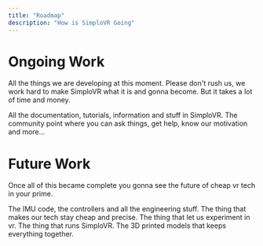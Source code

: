 ---
title: "Roadmap"
description: "How is SimploVR Going"
---

# Ongoing Work

All the things we are developing at this moment. Please don't rush us, we work hard to make SimploVR what it is and gonna become. But it takes a lot of time and money.

<CardGroup>
  <Card title="Documentation" icon="book" href="/introduction">
    All the documentation, tutorials, information and stuff in SimploVR.
  </Card>
  <Card title="Community" icon="discord" href="/hardware">
    The community point where you can ask things, get help, know our motivation and more...
</CardGroup>

# Future Work

Once all of this became complete you gonna see the future of cheap vr tech in your prime.

<CardGroup>
  <Card title="Hardware" icon="microchip" href="/hardware">
    The IMU code, the controllers and all the engineering stuff.
  </Card>
  <Card title="Software" icon="computer-classic" href="/software">
    The thing that makes our tech stay cheap and precise. The thing that let us experiment in vr. The thing that runs SimploVR.
  </Card>
  <Card title="Models" icon="cube" href="/software">
    The 3D printed models that keeps everything together.
  </Card>
</CardGroup>